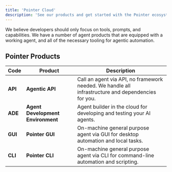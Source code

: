 ```yaml
---
title: 'Pointer Cloud'
description: 'See our products and get started with the Pointer ecosystem.'
---
```


We believe developers should only focus on tools, prompts, and capabilities. We have a number of agent products that are equipped with a working agent, and all of the necessary tooling for agentic automation.

## Pointer Products

| Code | Product | Description |
|------|---------|-------------|
| **API** | **Agentic API** | Call an agent via API, no framework needed. We handle all infrastructure and dependencies for you. |
| **ADE** | **Agent Development Environment** | Agent builder in the cloud for developing and testing your AI agents. |
| **GUI** | **Pointer GUI** | On-machine general purpose agent via GUI for desktop automation and local tasks. |
| **CLI** | **Pointer CLI** | On-machine general purpose agent via CLI for command-line automation and scripting. |
